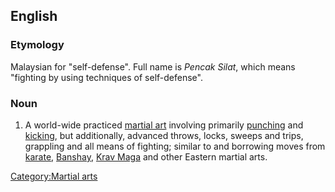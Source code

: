 ==English==

===Etymology===
Malaysian for "self-defense". Full name is ''Pencak Silat'', which means "fighting by using techniques of self-defense".

===Noun===
{{en-noun|-}}

# A world-wide practiced [[martial art]] involving primarily [[punch]]ing and [[kick]]ing, but additionally, advanced throws, locks, sweeps and trips, grappling and all means of fighting; similar to and borrowing moves from [[karate]], [[Banshay]], [[Krav Maga]] and other Eastern martial arts.

[[Category:Martial arts]]